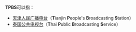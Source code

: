 '''TPBS'''可以指：

* [[天津人民广播电台|天津人民广播电台]]（'''T'''ianjin '''P'''eople's '''B'''roadcasting '''S'''tation）
* [[泰国公共电视台|泰国公共电视台]]（'''T'''hai '''P'''ublic '''B'''roadcasting '''S'''ervice）

{{disambig|cat=四字拉丁字母缩写消歧义}}